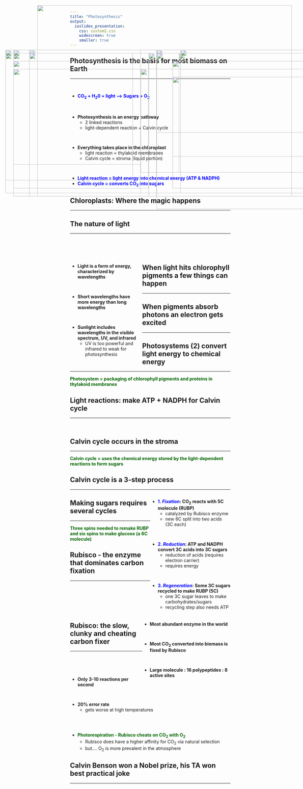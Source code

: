 ```yaml
---
title: "Photosynthesis"
output: 
  ioslides_presentation:
    css: custom2.css
    widescreen: true
    smaller: true
---
```


<!-- ## Photosynthesis is complicated.... -->
<!-- <hr> -->
<!-- <br/> -->

<!-- <IMG STYLE="position:absolute; TOP:165px; LEFT:125px; WIDTH:800px; HEIGHT:500px" SRC="images/complicated.png"> -->

## Photosynthesis is the basis for most biomass on Earth
<hr>
<br/>

* **<span style="color:blue">CO~2~ + H~2~0 + light ---> Sugars + O~2~</span>**

<br/>

* **Photosynthesis is an energy pathway**
    + 2 linked reactions
    + light-dependent reaction + Calvin cycle

<br/>

* **Everything takes place in the chloroplast**
    + light reaction = thylakoid membranes
    + Calvin cycle = stroma (liquid portion)

<br/>

* **<span style="color:blue">Light reaction = light energy into chemical energy (ATP & NADPH)</span>**
<br/>
* **<span style="color:blue">Calvin cycle = converts CO~2~ into sugars</span>**


<IMG STYLE="position:absolute; TOP:200px; LEFT:570px; WIDTH:500px; HEIGHT:375px" SRC="images/reactions.jpg">

## Chloroplasts: Where the magic happens
<hr>

<IMG STYLE="position:absolute; TOP:190px; LEFT:50px; WIDTH:450px; HEIGHT:450px" SRC="images/chlroplasts4.jpg">

<IMG STYLE="position:absolute; TOP:225px; LEFT:550px; WIDTH:500px; HEIGHT:400px" SRC="images/chlroplasts3.png">

## The nature of light
<hr>
<br/>
<br/>
<br/>

<div style="float: left; width: 45%;">

* **Light is a form of energy, characterized by wavelengths**

<br/>

* **Short wavelengths have more energy than long wavelengths**

<br/>

* **Sunlight includes wavelengths in the visible spectrum,  UV, and infrared**
    + UV is too powerful and infrared to weak for photosynthesis

 </div>

<IMG STYLE="position:absolute; TOP:190px; LEFT:500px; WIDTH:500px; HEIGHT:500px" SRC="images/light_spectrum.jpg">

## When light hits chlorophyll pigments a few things can happen
<hr>

<IMG STYLE="position:absolute; TOP:200px; LEFT:25px; WIDTH:400px; HEIGHT:400px" SRC="images/chlroplasts_light.png">

<IMG STYLE="position:absolute; TOP:200px; LEFT:475px; WIDTH:600px; HEIGHT:450px" SRC="images/pigments.jpg">

## When pigments absorb photons an electron gets excited
<hr>

<IMG STYLE="position:absolute; TOP:190px; LEFT:50px; WIDTH:450px; HEIGHT:450px" SRC="images/excite.jpg">

<IMG STYLE="position:absolute; TOP:190px; LEFT:575px; WIDTH:450px; HEIGHT:450px" SRC="images/resonance.jpg">

## Photosystems (2) convert light energy to chemical energy
<hr>
**<span style="color:darkgreen">Photosystem = packaging of chlorophyll pigments and proteins in thylakoid membranes</span>**

<IMG STYLE="position:absolute; TOP:190px; LEFT:25px; WIDTH:425px; HEIGHT:450px" SRC="images/photosystem.jpg">

<IMG STYLE="position:absolute; TOP:250px; LEFT:450px; WIDTH:650px; HEIGHT:325px" SRC="images/lightreaction3.png">

## Light reactions: make ATP + NADPH for Calvin cycle
<hr>
<br/>

<IMG STYLE="position:absolute; TOP:190px; LEFT:100px; WIDTH:900px; HEIGHT:450px" SRC="images/photosystems2.png">

## 

<IMG STYLE="position:absolute; TOP:50px; LEFT:125px; WIDTH:800px; HEIGHT:600px" SRC="images/mill.jpg">

## Calvin cycle occurs in the stroma
<hr>
**<span style="color:darkgreen">Calvin cycle = uses the chemical energy stored by the light-dependent reactions to form sugars</span>**

<IMG STYLE="position:absolute; TOP:250px; LEFT:50px; WIDTH:400px; HEIGHT:300px" SRC="images/calvin3.jpg">

<IMG STYLE="position:absolute; TOP:190px; LEFT:575px; WIDTH:450px; HEIGHT:450px" SRC="images/photosynthesis.png">

## Calvin cycle is a 3-step process
<hr>

<IMG STYLE="position:absolute; TOP:200px; LEFT:50px; WIDTH:450px; HEIGHT:450px" SRC="images/calvin.jpg">


<div style="float: right; width: 50%;">

* **<span style="color:blue">1. *Fixation*</span>: CO~2~ reacts with 5C molecule (RUBP)**
    + catalyzed by Rubisco enzyme
    + new 6C split into two acids (3C each)

<br/>

* **<span style="color:blue">2. *Reduction*</span>: ATP and NADPH convert 3C acids into 3C sugars**
    + reduction of acids (requires electron carrier)
    + requires energy

<br/>

* **<span style="color:blue">3. *Regeneration*</span>: Some 3C sugars recycled to make RUBP (5C)**
    + one 3C sugar leaves to make carbohydrates/sugars
    + recycling step also needs ATP

 </div>

## Making sugars requires several cycles
<hr>
**<span style="color:darkgreen">Three spins needed to remake RUBP and six spins to make glucose (a 6C molecule) </span>**
<IMG STYLE="position:absolute; TOP:190px; LEFT:50px; WIDTH:450px; HEIGHT:450px" SRC="images/calvin2.jpg">

<IMG STYLE="position:absolute; TOP:275px; LEFT:550px; WIDTH:500px; HEIGHT:250px" SRC="images/equation2.png">

## Rubisco - the enzyme that dominates carbon fixation
<hr>
<br/>
<br/>
<br/>
<br/>
<br/>

<IMG STYLE="position:absolute; TOP:225px; LEFT:50px; WIDTH:425px; HEIGHT:400px" SRC="images/rubisco.jpg">

<div style="float: right; width: 55%;">

* **Most abundant enzyme in the world**

<br/>

* **Most CO~2~ converted into biomass is fixed by Rubisco**

<br/>

* **Large molecule : 16 polypeptides : 8 active sites**

</div>

## Rubisco: the slow, clunky and cheating carbon fixer
<hr>
<br/>
<br/>
<br/>

* **Only 3-10 reactions per second**

<br/>

* **20% error rate**
    + gets worse at high temperatures

<br/>
<br/>

* **<span style="color:darkgreen">Photorespiration - Rubisco cheats on CO~2~ with O~2~</span>**
    + Rubisco does have a higher affinity for CO~2~ via natural selection
    + but.... O~2~ is more prevalent in the atmosphere

<IMG STYLE="position:absolute; TOP:200px; LEFT:500px; WIDTH:500px; HEIGHT:250px" SRC="images/photorespiration.jpeg">

<!-- ## C3 photosynthesis how did we get here... -->
<!-- <hr> -->
<!-- <br/> -->
<!-- <br/> -->
<!-- <br/> -->
<!-- <br/> -->

<!-- <div style="float: left; width: 55%;"> -->

<!-- * **Evolution doesn't necessarily create the best solution** -->

<!-- <br/> -->

<!-- * **Oxygenation products are completely wasteful** -->

<!-- <br/> -->

<!-- * **2x energy to produce the same amount of sugar than if Rubisco just reacted with CO~2~** -->

<!--  </div> -->

<!-- <IMG STYLE="position:absolute; TOP:200px; LEFT:675px; WIDTH:325px; HEIGHT:450px" SRC="images/atmosphere.png"> -->

## Calvin Benson won a Nobel prize, his TA won best practical joke
<hr>

<IMG STYLE="position:absolute; TOP:200px; LEFT:100px; WIDTH:900px; HEIGHT:450px" SRC="images/bensonwilson.png">

